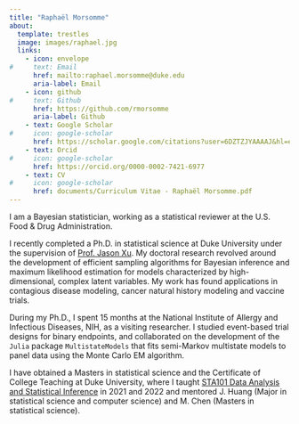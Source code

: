 ```yaml
---
title: "Raphaël Morsomme"
about:
  template: trestles
  image: images/raphael.jpg
  links:
    - icon: envelope
#     text: Email
      href: mailto:raphael.morsomme@duke.edu
      aria-label: Email
    - icon: github
#     text: Github
      href: https://github.com/rmorsomme
      aria-label: Github
    - text: Google Scholar
#     icon: google-scholar
      href: https://scholar.google.com/citations?user=6DZTZJYAAAAJ&hl=en
    - text: Orcid
#     icon: google-scholar
      href: https://orcid.org/0000-0002-7421-6977
    - text: CV
#     icon: google-scholar
      href: documents/Curriculum Vitae - Raphaël Morsomme.pdf
---
```


I am a Bayesian statistician, working as a statistical reviewer at the U.S. Food & Drug Administration.

I recently completed a Ph.D. in statistical science at Duke University under the supervision of [Prof. Jason Xu](https://jasonxu90.github.io/). My doctoral research revolved around the development of efficient sampling algorithms for Bayesian inference and maximum likelihood estimation for models characterized by high-dimensional, complex latent variables. My work has found applications in contagious disease modeling, cancer natural history modeling and vaccine trials.

During my Ph.D., I spent 15 months at the National Institute of Allergy and Infectious Diseases, NIH, as a visiting researcher. I studied event-based trial designs for binary endpoints, and collaborated on the development of the `Julia` package `MultistateModels` that fits semi-Markov multistate models to panel data using the Monte Carlo EM algorithm.

I have obtained a Masters in statistical science and the Certificate of College Teaching at Duke University, where I taught [STA101 Data Analysis and Statistical Inference](https://rmorsomme.github.io/website/) in 2021 and 2022 and mentored J. Huang (Major in statistical science and computer science) and M. Chen (Masters in statistical science).
